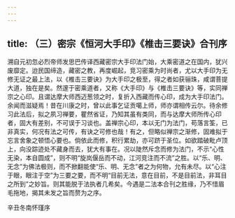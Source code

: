 ```yaml
---
---
---
```

title: （三）密宗《恒河大手印》《椎击三要诀》合刊序
---




溯自元初忽必烈帝师发思巴传译西藏密宗大手印法门始，大乘密道之在国内，犹兴废靡定。迨民国缔造，藏密之教，再度崛起，竞习密乘为时尚者，尤以大手印为无修无证之最上法，以《椎击三要诀》为大手印之极至，得之者如获骊珠，咸谓菩提大道，独在是矣。然邃于密乘道者，又称《大手印》与《椎击三要诀》等，实同禅宗之心印。且谓达摩大师西迈葱领之时，复折入西藏而传心印，成为大手印法门。余闻而滋疑焉！昔在川康之时，曾以此事乞证贡噶上师，师亦谓相传云尔。待余修习此法后，拟之夙习禅要，瞿然省证，乃知其虽有类同，而与达摩大师所传心印者，固大有差别，不可误于习谈也。盖禅宗心印，本以无门为法门，苟落言筌，已非真实，何况有法之可传，有诀之可修也哉！有之，但略似禅宗之渐修，固难拟于忘言舍象之顿悟心要也。倘依此而修，积行累劫，亦可跻于圣位。如欲踏破毗卢顶上，向没踪迹处不藏身而去，犹大有事在。况以陡然斥念而修为法门，不示“心性无染，本自圆成”，则不明“旋岚偃岳而不动，江河竞注而不流”之胜。以“乐、明、无念”为佛法极则，而不掀翻能使“乐、明、无念”者之为何物，允有未尽。以“心注于眼，眼注于空”为三要之要，而不明“目前无法，意在目前，不是目前法，非耳目之所到”之妙旨。则其能脱于法执者几希矣。今遇是二法本合刊之胜缘，乃不惜眉毛拖地，揭其未发之旨而赘为之序。

辛丑冬南怀瑾序